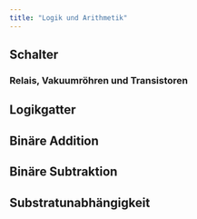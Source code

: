 ```yaml
---
title: "Logik und Arithmetik"
---
```

## Schalter

### Relais, Vakuumröhren und Transistoren

## Logikgatter

## Binäre Addition

## Binäre Subtraktion

## Substratunabhängigkeit




